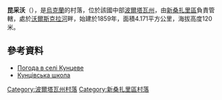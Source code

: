 {{coord|49|23|11|N|34|22|31|E|scale:100000_region:UA|display=title}}

'''昆采沃'''（{{lang-uk|Кунцеве}}），是[[烏克蘭|烏克蘭]]的村落，位於該國中部[[波爾塔瓦州|波爾塔瓦州]]，由[[新桑扎里區|新桑扎里區]]負責管轄，處於[[沃爾斯克拉河|沃爾斯克拉河]]畔，始建於1859年，面積4.171平方公里，海拔高度120米。

==參考資料==
* [http://weather.in.ua/ua/poltavskaja/12757 Погода в селі Кунцеве] {{Wayback|url=http://weather.in.ua/ua/poltavskaja/12757 |date=20170319175739 }}
*[http://kuncevo.ucoz.ru/ Кунцівська школа] {{Wayback|url=http://kuncevo.ucoz.ru/ |date=20160120201736 }}

{{DEFAULTSORT:Кунцеве}}
[[Category:波爾塔瓦州村落|Category:波爾塔瓦州村落]]
[[Category:新桑扎里區村落|Category:新桑扎里區村落]]


{{Poltava-geo-stub}}